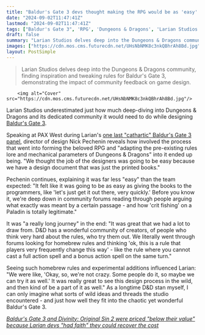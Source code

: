 ```yaml
---
title: "Baldur's Gate 3 devs thought making the RPG would be as 'easy' as giving the D&D rules to programmers, but 'before you know it, we're deep down in community forums'"
date: "2024-09-02T11:47:41Z"
lastmod: "2024-09-02T11:47:41Z"
tags: ["Baldur's Gate 3", 'RPG', 'Dungeons & Dragons', 'Larian Studios', 'PC', 'PlayStation 5', 'Xbox Series X/S']
draft: false
summary: "Larian Studios delves deep into the Dungeons & Dragons community, finding inspiration and tweaking rules for Baldur's Gate 3, demonstrating the impact of community feedback on game design."
images: ["https://cdn.mos.cms.futurecdn.net/UHsNbNMK8c3nkQBhrAh8Bd.jpg"]
layout: PostSimple
---
```

> Larian Studios delves deep into the Dungeons & Dragons community, finding inspiration and tweaking rules for Baldur's Gate 3, demonstrating the impact of community feedback on game design.


        <img alt="Cover" src="https://cdn.mos.cms.futurecdn.net/UHsNbNMK8c3nkQBhrAh8Bd.jpg"/>
        
Larian Studios underestimated just how much deep-diving into Dungeons & Dragons and its dedicated community it would need to do while designing [<u>Baldur's Gate 3</u>](https://www.gamesradar.com/baldurs-gate-3-guide/).

Speaking at PAX West during Larian's [<u>one last "cathartic" Baldur's Gate 3 panel</u>](https://www.gamesradar.com/games/baldur-s-gate/baldurs-gate-3-devs-finally-prepare-to-close-the-book-on-the-dandd-rpg-with-one-last-cathartic-panel-before-moving-on-to-whats-next/), director of design Nick Pechenin reveals how involved the process that went into forming the beloved RPG and "adapting the pre-existing rules lore and mechanical parameters of Dungeons & Dragons" into it ended up being. "We thought the job of the designers was going to be easy because we have a design document that was just the printed books."

Pechenin continues, explaining it was far less "easy" than the team expected: "It felt like it was going to be as easy as giving the books to the programmers, like 'let's just get it out there, very quickly.' Before you know it, we're deep down in community forums reading through people arguing what exactly was meant by a certain passage - and how 'crit fishing' on a Paladin is totally legitimate."

It was "a really long journey" in the end: "It was great that we had a lot to draw from. D&D has a wonderful community of creators, of people who think very hard about the rules, who try them out. We literally went through forums looking for homebrew rules and thinking 'ok, this is a rule that players very frequently change this way' - like the rule where you cannot cast a full action spell and a bonus action spell on the same turn."

Seeing such homebrew rules and experimental additions influenced Larian: "We were like, 'Okay, so, we're not crazy. Some people do it, so maybe we can try it as well.' It was really great to see this design process in the wild, and then kind of be a part of it as well." As a longtime D&D stan myself, I can only imagine what sorts of wild ideas and threads the studio encountered - and just how well they fit into the chaotic yet wonderful Baldur's Gate 3.

[<u><em>Baldur's Gate 3 and Divinity: Original Sin 2 were priced "below their value" because Larian devs "had faith" they could recover the cost</em></u>](https://www.gamesradar.com/games/baldur-s-gate/baldurs-gate-3-and-divinity-original-sin-2-were-priced-below-their-value-because-larian-devs-had-faith-they-could-recover-the-cost/)
        